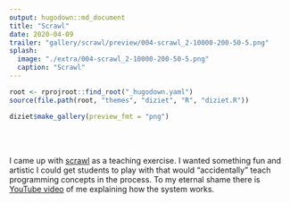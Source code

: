 ```yaml
---
output: hugodown::md_document
title: "Scrawl"
date: 2020-04-09
trailer: "gallery/scrawl/preview/004-scrawl_2-10000-200-50-5.png"
splash:
  image: "./extra/004-scrawl_2-10000-200-50-5.png"
  caption: "Scrawl"
---
```


<style>
.splash-caption-tweak{
 color: #000000;
}
</style>

```r
root <- rprojroot::find_root("_hugodown.yaml")
source(file.path(root, "themes", "diziet", "R", "diziet.R"))
```

<!--
> I must confess<br>I’ve made a mess<br>of what should be a small success.<br>But I digress<br>at least I’ve tried my very best I guess<br>(Courtney Barnett)
-->

```r
diziet$make_gallery(preview_fmt = "png")
```

<br><br>

I came up with [scrawl](https://github.com/djnavarro/scrawl) as a teaching exercise. I wanted something fun and artistic I could get students to play with that would "accidentally" teach programming concepts in the process. To my eternal shame there is [YouTube video](https://www.youtube.com/watch?v=ZUyahWLWVzY&list=PLRPB0ZzEYegNYW3ksiK3dvd6S4HMfKj1n) of me explaining how the system works.
